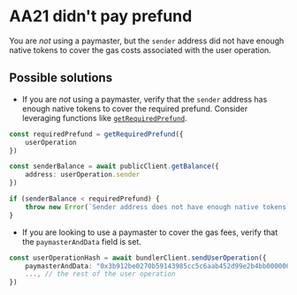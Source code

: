 # AA21 didn't pay prefund

You are *not* using a paymaster, but the `sender` address did not have enough native tokens to cover the gas costs associated with the user operation.

## Possible solutions

- If you are *not* using a paymaster, verify that the `sender` address has enough native tokens to cover the required prefund. Consider leveraging functions like [`getRequiredPrefund`](/permissionless/reference/utils/getRequiredPrefund).
```ts
const requiredPrefund = getRequiredPrefund({
    userOperation
})

const senderBalance = await publicClient.getBalance({
    address: userOperation.sender
})

if (senderBalance < requiredPrefund) {
    throw new Error(`Sender address does not have enough native tokens`)
}
```
- If you are looking to use a paymaster to cover the gas fees, verify that the `paymasterAndData` field is set.
```ts
const userOperationHash = await bundlerClient.sendUserOperation({
    paymasterAndData: "0x3b912be0270b59143985cc5c6aab452d99e2b4bb0000000000000000000000000000000000000000000000000000000064c0957400000000000000000000000000000000000000000000000000000000000000007d99385d8ef0af67affbf9944df8c121e9d1f6aef8dd82a4aeb5db310c42d3dc5b51c9e0835d94c3b22564d3d94f0e1d14e37571e46651da8de567d128a361a01b", // [!code ++]
    ..., // the rest of the user operation
})
```
